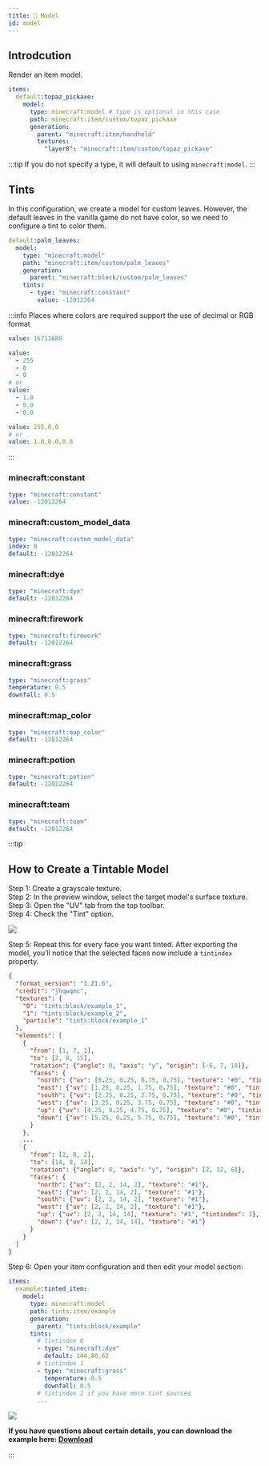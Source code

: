 ```yaml
---
title: 📐 Model
id: model
---
```



## Introdcution

<UrlCard
  url="https://minecraft.wiki/w/Items_model_definition#model"
  title="📐 Model"
/>

Render an item model.

```yaml
items:
  default:topaz_pickaxe:
    model:
      type: minecraft:model # type is optional in this case
      path: minecraft:item/custom/topaz_pickaxe
      generation:
        parent: "minecraft:item/handheld"
        textures:
          "layer0": "minecraft:item/custom/topaz_pickaxe"
```

:::tip
If you do not specify a type, it will default to using `minecraft:model`.
:::

## Tints

In this configuration, we create a model for custom leaves. However, the default leaves in the vanilla game do not have color, so we need to configure a tint to color them.

```yaml
default:palm_leaves:
  model:
    type: "minecraft:model"
    path: "minecraft:item/custom/palm_leaves"
    generation:
      parent: "minecraft:block/custom/palm_leaves"
    tints:
      - type: "minecraft:constant"
        value: -12012264
```

<UrlCard
  url="https://minecraft.wiki/w/Items_model_definition#Tint_sources_types"
  title="🎨 Tint"
/>

:::info
Places where colors are required support the use of decimal or RGB format

```yaml
value: 16711680
```

```yaml
value:
  - 255
  - 0
  - 0
# or
value:
  - 1.0
  - 0.0
  - 0.0
```

```yaml
value: 255,0,0
# or
value: 1.0,0.0,0.0
```
:::

### minecraft\:constant

```yaml
type: "minecraft:constant"
value: -12012264
```

### minecraft\:custom\_model\_data

```yaml
type: "minecraft:custom_model_data"
index: 0
default: -12012264
```

### minecraft\:dye

```yaml
type: "minecraft:dye"
default: -12012264
```

### minecraft\:firework

```yaml
type: "minecraft:firework"
default: -12012264
```

### minecraft\:grass

```yaml
type: "minecraft:grass"
temperature: 0.5
downfall: 0.5
```

### minecraft\:map\_color

```yaml
type: "minecraft:map_color"
default: -12012264
```

### minecraft\:potion

```yaml
type: "minecraft:potion"
default: -12012264
```

### minecraft\:team

```yaml
type: "minecraft:team"
default: -12012264
```

:::tip

## How to Create a Tintable Model

Step 1: Create a grayscale texture. \
Step 2: In the preview window, select the target model's surface texture. \
Step 3: Open the "UV" tab from the top toolbar. \
Step 4: Check the "Tint" option.

![](/img/item_model_display_1.png)

Step 5: Repeat this for every face you want tinted. After exporting the model, you’ll notice that the selected faces now include a `tintindex` property.

```json
{
  "format_version": "1.21.6",
  "credit": "jhqwqmc",
  "textures": {
    "0": "tints:block/example_1",
    "1": "tints:block/example_2",
    "particle": "tints:block/example_1"
  },
  "elements": [
    {
      "from": [1, 7, 1],
      "to": [2, 8, 15],
      "rotation": {"angle": 0, "axis": "y", "origin": [-6, 7, 10]},
      "faces": {
        "north": {"uv": [0.25, 0.25, 0.75, 0.75], "texture": "#0", "tintindex": 0}, // tintindex has been added here
        "east": {"uv": [1.25, 0.25, 1.75, 0.75], "texture": "#0", "tintindex": 0},
        "south": {"uv": [2.25, 0.25, 2.75, 0.75], "texture": "#0", "tintindex": 0},
        "west": {"uv": [3.25, 0.25, 3.75, 0.75], "texture": "#0", "tintindex": 0},
        "up": {"uv": [4.25, 0.25, 4.75, 0.75], "texture": "#0", "tintindex": 0},
        "down": {"uv": [5.25, 0.25, 5.75, 0.75], "texture": "#0", "tintindex": 0}
      }
    },
    ...
    {
      "from": [2, 8, 2],
      "to": [14, 8, 14],
      "rotation": {"angle": 0, "axis": "y", "origin": [2, 12, 6]},
      "faces": {
        "north": {"uv": [2, 2, 14, 2], "texture": "#1"},
        "east": {"uv": [2, 2, 14, 2], "texture": "#1"},
        "south": {"uv": [2, 2, 14, 2], "texture": "#1"},
        "west": {"uv": [2, 2, 14, 2], "texture": "#1"},
        "up": {"uv": [2, 2, 14, 14], "texture": "#1", "tintindex": 1}, // tintindex has been added here
        "down": {"uv": [2, 2, 14, 14], "texture": "#1"}
      }
    }
  ]
}
```

Step 6: Open your item configuration and then edit your model section:

```yaml
items:
  example:tinted_item:
    model:
      type: minecraft:model
      path: tints:item/example
      generation:
        parent: "tints:block/example"
      tints:
        # tintindex 0
        - type: "minecraft:dye"
          default: 144,80,62
        # tintindex 1
        - type: "minecraft:grass"
          temperature: 0.5
          downfall: 0.5
        # tintindex 2 if you have more tint sources
        ...
```

![](/img/item_model_display_2.png)

**If you have questions about certain details, you can download the example here: [Download](/file/tints.zip)**

:::